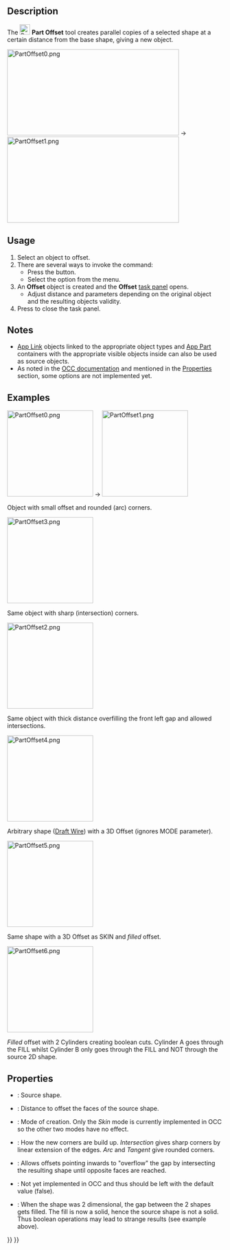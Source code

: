 <languages/>
<translate>

<!--T:1-->
{{Docnav
|[[Part_CrossSections|CrossSections]]
|[[Part_Offset2D|Offset2D]]
|[[Part_Workbench|Part]]
|IconL=Part_CrossSections.svg
|IconR=Part_Offset2D.svg
|IconC=Workbench_Part.svg
}}

<!--T:2-->
{{GuiCommand
|Name=Part Offset
|MenuLocation=Part → 3D Offset
|Workbenches=[[Part_Workbench|Part]]
|SeeAlso=[[Part_Thickness|Part Thickness]], [[Part_Offset2D|Part 2D Offset]]
}}

==Description== <!--T:3-->

<!--T:4-->
The [[Image:Part_Offset.svg|24px]] '''Part Offset''' tool creates parallel copies of a selected shape at a certain distance from the base shape, giving a new object.

</translate>
[[Image:PartOffset0.png|400x200px]]  →  [[Image:PartOffset1.png|400x200px]]
<translate>

==Usage== <!--T:5-->

<!--T:6-->
# Select an object to offset.
# There are several ways to invoke the command:
#* Press the {{Button|[[Image:Part_Offset.svg|16px]] [[Part_Offset|3D Offset...]]}} button.
#* Select the {{MenuCommand|Part → [[Image:Part_Offset.svg|16px]] 3D Offset...}} option from the menu.
# An '''Offset''' object is created and the '''Offset''' [[Task_panel|task panel]] opens.
#* Adjust distance and parameters depending on the original object and the resulting objects validity.
# Press {{Button|OK}} to close the task panel.

==Notes== <!--T:24-->

<!--T:25-->
* [[App_Link|App Link]] objects linked to the appropriate object types and [[App_Part|App Part]] containers with the appropriate visible objects inside can also be used as source objects. {{Version|0.20}}
* As noted in the [https://dev.opencascade.org/doc/refman/html/class_b_rep_offset_a_p_i___make_offset_shape.html#a173d06428d1cdeea1c4f38fd6f80043c OCC documentation] and mentioned in the [[#Properties|Properties]] section, some options are not implemented yet.

==Examples== <!--T:8-->

</translate>
[[Image:PartOffset0.png|x200px]]  →  [[Image:PartOffset1.png|x200px]]
<translate>

<!--T:18-->
Object with small offset and rounded (arc) corners.

</translate>
[[Image:PartOffset3.png|x200px]] 
<translate>

<!--T:19-->
Same object with sharp (intersection) corners.

</translate>
[[Image:PartOffset2.png|x200px]] 
<translate>

<!--T:20-->
Same object with thick distance overfilling the front left gap and allowed intersections.

</translate>
[[Image:PartOffset4.png|x200px]] 
<translate>

<!--T:21-->
Arbitrary shape ([[Draft_Wire|Draft Wire]]) with a 3D Offset (ignores MODE parameter).

</translate>
[[Image:PartOffset5.png|x200px]] 
<translate>

<!--T:22-->
Same shape with a 3D Offset as SKIN and ''filled'' offset.

</translate>
[[Image:PartOffset6.png|x200px]] 
<translate>

<!--T:23-->
''Filled'' offset with 2 Cylinders creating boolean cuts. Cylinder A goes through the FILL whilst Cylinder B only goes through the FILL and NOT through the source 2D shape.

==Properties== <!--T:7--> 

<!--T:26-->
{{Properties_Title|Offset}}

<!--T:16-->
* {{PropertyData|Source}}: Source shape.
* {{PropertyData|Value}}: Distance to offset the faces of the source shape.
* {{PropertyData|Mode}}: Mode of creation. Only the ''Skin'' mode is currently implemented in OCC so the other two modes have no effect.
* {{PropertyData|Join}}: How the new corners are build up. ''Intersection'' gives sharp corners by linear extension of the edges. ''Arc'' and ''Tangent'' give rounded corners.

<!--T:17-->
* {{PropertyData|Intersection}}: Allows offsets pointing inwards to "overflow" the gap by intersecting the resulting shape until opposite faces are reached. 
* {{PropertyData|Self Intersection}}: Not yet implemented in OCC and thus should be left with the default value (false).
* {{PropertyData|Fill Offset}}: When the shape was 2 dimensional, the gap between the 2 shapes gets filled. The fill is now a solid, hence the source shape is not a solid. Thus boolean operations may lead to strange results (see example above).


<!--T:12-->
{{Docnav
|[[Part_CrossSections|CrossSections]]
|[[Part_Offset2D|Offset2D]]
|[[Part_Workbench|Part]]
|IconL=Part_CrossSections.svg
|IconR=Part_Offset2D.svg
|IconC=Workbench_Part.svg
}}

</translate>
{{Part_Tools_navi{{#translation:}}}}
{{Userdocnavi{{#translation:}}}}